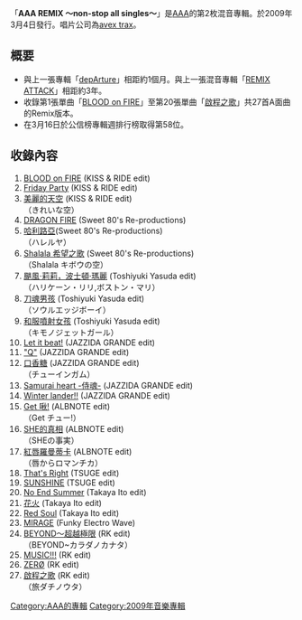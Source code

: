 {{Multiple issues|
{{unreferenced|time=2011-06-29T06:06:19+00:00}}
{{Notability Unreferenced|time=2020-02-22T07:44:16+00:00}}
}}
{{Infobox Album
| Name = AAA REMIX ～non-stop all singles～
| Cover = AAA_-_AAA_REMIX_〜non-stop_all_singles〜.jpg  
| Artist = [[AAA_(團體)|AAA]] 
| Type = 混音專輯
| Released = 2009年3月4日
| Recorded = 2005年 - 2009年
| Genre = [[J-POP|J-POP]]
| Length = 
| Label = [[avex_trax|avex trax]]
| Producer = masato max matsuura
| Certification  = 
| Chart position = *週間最高排名第58位<small>（[[Oricon公信榜|Oricon]]）</small> 
| Reviews = 
| Last album            = [[depArture|depArture]]<br />2009年
| This album            = '''AAA REMIX ～non-stop all singles～'''<br />2009年
| Next album            = [[HEARTFUL|HEARTFUL]]<br />2010年
}}

「'''AAA REMIX ～non-stop all singles～'''」是[[AAA_(團體)|AAA]]的第2枚混音專輯。於2009年3月4日發行。唱片公司為[[avex_trax|avex trax]]。

== 概要 ==
* 與上一張專輯「[[depArture|depArture]]」相距約1個月。與上一張混音專輯「[[REMIX_ATTACK|REMIX ATTACK]]」相距約3年。
* 收錄第1張單曲「[[BLOOD_on_FIRE|BLOOD on FIRE]]」至第20張單曲「[[啟程之歌_(AAA單曲)|啟程之歌]]」共27首A面曲的Remix版本。
*在3月16日於公信榜專輯週排行榜取得第58位。

==收錄內容==
#[[BLOOD_on_FIRE|BLOOD on FIRE]] (KISS & RIDE edit) 
#[[Friday_Party|Friday Party]] (KISS & RIDE edit)   
#[[美麗的天空|美麗的天空]] (KISS & RIDE edit)<br />（きれいな空）
#[[DRAGON_FIRE|DRAGON FIRE]] (Sweet 80's Re-productions)   
#[[哈利路亞_(AAA單曲)|哈利路亞]](Sweet 80's Re-productions)<br />（ハレルヤ）   
#[[Shalala_希望之歌|Shalala 希望之歌]] (Sweet 80's Re-productions)<br />（Shalala キボウの空）   
#[[颶風·莉莉，波士頓·瑪麗|颶風·莉莉，波士頓·瑪麗]] (Toshiyuki Yasuda edit)<br />（ハリケーン・リリ,ボストン・マリ）    
#[[刀魂男孩_/_和服噴射女孩|刀魂男孩]] (Toshiyuki Yasuda edit)<br />（ソウルエッジボーイ）   
#[[刀魂男孩_/_和服噴射女孩|和服噴射女孩]] (Toshiyuki Yasuda edit)<br />（キモノジェットガール）   
#[[Let_it_beat!|Let it beat!]] (JAZZIDA GRANDE edit)  
#[["Q"|"Q"]] (JAZZIDA GRANDE edit)   
#[[口香糖_(AAA單曲)|口香糖]] (JAZZIDA GRANDE edit)<br />（チューインガム）    
#[[Black_&_White_(AAA單曲)|Samurai heart -侍魂-]] (JAZZIDA GRANDE edit)   
#[[Black_&_White_(AAA單曲)|Winter lander!!]] (JAZZIDA GRANDE edit) 
#[[Get_啾!_/_SHE的真相|Get 啾!]] (ALBNOTE edit)<br />（Get チュー!）   
#[[Get_啾!_/_SHE的真相|SHE的真相]] (ALBNOTE edit)<br />（SHEの事実）   
#[[紅唇羅曼蒂卡_/_That's_Right|紅唇羅曼蒂卡]] (ALBNOTE edit)<br />（唇からロマンチカ）   
#[[紅唇羅曼蒂卡_/_That's_Right|That's Right]] (TSUGE edit)
#[[夏日風物|SUNSHINE]] (TSUGE edit)  
#[[夏日風物|No End Summer]] (Takaya Ito edit)  
#[[夏日風物|花火]] (Takaya Ito edit)  
#[[Red_Soul|Red Soul]] (Takaya Ito edit)  
#[[MIRAGE_(AAA單曲)|MIRAGE]] (Funky Electro Wave)   
#[[BEYOND～超越極限|BEYOND～超越極限]] (RK edit)<br />（BEYOND~カラダノカナタ）    
#[[MUSIC!!!_/_ZERO|MUSIC!!!]] (RK edit)   
#[[MUSIC!!!_/_ZERO|ZERØ]] (RK edit)   
#[[啟程之歌_(AAA單曲)|啟程之歌]] (RK edit)<br />（旅ダチノウタ）   

{{AAA}}
{{DEFAULTSORT:AAA REMIX ～non-stop all singles～}}
[[Category:AAA的專輯|Category:AAA的專輯]]
[[Category:2009年音樂專輯|Category:2009年音樂專輯]]